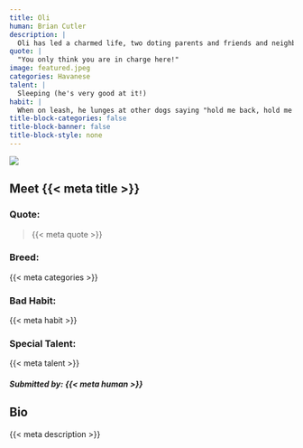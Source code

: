```yaml
---
title: Oli
human: Brian Cutler
description: |
  Oli has led a charmed life, two doting parents and friends and neighbours who adore him. He is particularly spoiled now that we have both worked from home exclusively since the pandemic began. He is easy-going, fun and affectionate, except when he meets other dogs.
quote: |
  "You only think you are in charge here!"
image: featured.jpeg
categories: Havanese
talent: |
  Sleeping (he's very good at it!)
habit: |
  When on leash, he lunges at other dogs saying "hold me back, hold me back!"
title-block-categories: false
title-block-banner: false
title-block-style: none
---
```


::: grid
::: {#about-pet-text .g-col-12 .g-col-md-6}
![](featured.jpeg){.lightbox}
:::

::: {.g-col-12 .g-col-md-6}
::: {simple-info}
# Meet {{< meta title >}}

### Quote: 

> {{< meta quote >}}

### Breed:

{{< meta categories >}}

### Bad Habit:

{{< meta habit >}}

### Special Talent:

{{< meta talent >}}
:::
:::
:::

##### Submitted by: {{< meta human >}}

## Bio

{{< meta description >}}
